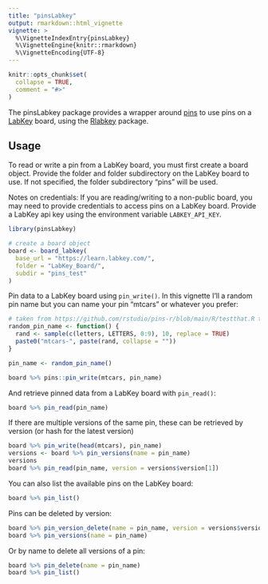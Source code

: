 ```yaml
---
title: "pinsLabkey"
output: rmarkdown::html_vignette
vignette: >
  %\VignetteIndexEntry{pinsLabkey}
  %\VignetteEngine{knitr::rmarkdown}
  %\VignetteEncoding{UTF-8}
---
```


```r
knitr::opts_chunk$set(
  collapse = TRUE,
  comment = "#>"
)
```

The pinsLabkey package provides a wrapper around [pins](https://pins.rstudio.com/) to use pins on a [LabKey](https://www.labkey.com/) board, using the [Rlabkey](https://github.com/LabKey/labkey-api-r) package. 

## Usage

To read or write a pin from a LabKey board, you must first create a board object. Provide the folder and folder subdirectory on the LabKey board to use. If not specified, the folder subdirectory "pins" will be used. 

Notes on credentials: If you are reading/writing to a non-public board, you may need to provide credentials to access pins on a LabKey board. Provide a LabKey api key using the environment variable `LABKEY_API_KEY`.

```r
library(pinsLabkey)

# create a board object
board <- board_labkey(
  base_url = "https://learn.labkey.com/",
  folder = "LabKey_Board/",
  subdir = "pins_test"
)
```

Pin data to a LabKey board using `pin_write()`. In this vignette I'll a random pin name but you can name your
pin "mtcars" or whatever you prefer: 

```r
# taken from https://github.com/rstudio/pins-r/blob/main/R/testthat.R testing framework
random_pin_name <- function() {
  rand <- sample(c(letters, LETTERS, 0:9), 10, replace = TRUE)
  paste0("mtcars-", paste(rand, collapse = ""))
}

pin_name <- random_pin_name()
```

```r
board %>% pins::pin_write(mtcars, pin_name)
```

And retrieve pinned data from a LabKey board with `pin_read()`: 

```r
board %>% pin_read(pin_name)
```

If there are multiple versions of the same pin, these can be retrieved by version (or hash for the latest version)

```r
board %>% pin_write(head(mtcars), pin_name)
versions <- board %>% pin_versions(name = pin_name)
versions
board %>% pin_read(pin_name, version = versions$version[1])
```

You can also list the available pins on the LabKey board:

```r
board %>% pin_list()
```

Pins can be deleted by version: 

```r
board %>% pin_version_delete(name = pin_name, version = versions$version[1])
board %>% pin_versions(name = pin_name)
```

Or by name to delete all versions of a pin: 

```r
board %>% pin_delete(name = pin_name)
board %>% pin_list()
```

